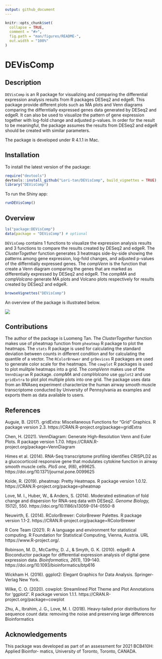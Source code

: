 ```yaml
---
output: github_document
---
```


<!-- README.md is generated from README.Rmd. Please edit that file -->

```r
knitr::opts_chunk$set(
  collapse = TRUE,
  comment = "#>",
  fig.path = "man/figures/README-",
  out.width = "100%"
)
```

# DEVisComp

<!-- badges: start -->
<!-- badges: end -->

## Description

`DEVisComp` is an R package for visualizing and comparing the differential expression analysis results from R packages DESeq2 and edgeR. This package provide different plots such as MA plots and Venn diagrams comparing the differntially expressed genes data generated by DESeq2 and edgeR. It can also be used to visualize the pattern of gene expression together with log-fold change and adjusted p-values. In order for the result to be meaningful, the package assumes the results from DESeq2 and edgeR should be created with similar parameters.

The package is developed under R 4.1.1 in Mac.

## Installation

To install the latest version of the package:

``` r
require("devtools")
devtools::install_github("Lori-tan/DEVisComp", build_vignettes = TRUE)
library("DEVisComp")
```

To run the Shiny app:
``` r
runDEVisComp()
```

## Overview

``` r
ls("package:DEVisComp")
data(package = "DEVisComp") # optional
```

`DEVisComp` contains 1 functions to visualize the expression analysis results and 3 functions to compare the results created by DESeq2 and edgeR. The *ClusterTogether* function generates 3 heatmaps side-by-side showing the patterns among gene expression, log-fold changes, and adjusted p-values of the differntially expressed genes. The *compVenn* is the function that create a Venn diagram comparing the genes that are marked as differentially expressed by DESeq2 and edgeR. The *compMA* and *compVolcano* generate MA plots and Volcano plots respectively for results created by DESeq2 and edgeR.

``` r
browseVignettes("DEVisComp")
```

An overview of the package is illustrated below. 

![](./inst/extdata/TAN_L_OVERVIEW.png)

## Contributions

The author of the package is Luomeng Tan. The *ClusterTogether* function makes use of pheatmap function from `pheatmap` R package to plot the heatmaps. The `stats` R package is used for calculating the standard deviation between counts in different condition and for calculating the quantile of a vector. The `RColorBrewer` and `grDevices` R packages are used to generate color scale for the heatmaps. The `cowplot` R packages is used to plot mulitple heatmaps into a grid. The *compVenn* makes use of the `VennDiagram` R package. *compMA* and *compVolcano* use `ggplot2` and use `gridExtra` to plot plot multiple plots into one grid. The package uses data from an RNAseq experiment characterize the human airway smooth muscle transcriptome conducted by University of Pennsylvania as examples and exports them as data available to users.

## References
Auguie, B. (2017). gridExtra: Miscellaneous Functions for "Grid" Graphics. R package version 2.3. https://CRAN.R-project.org/package=gridExtra

Chen, H. (2021). VennDiagram: Generate High-Resolution Venn and Euler Plots. R package version 1.7.0. https://CRAN.R-project.org/package=VennDiagram

Himes et al. (2014). RNA-Seq transcriptome profiling identifies CRISPLD2 as a glucocorticoid responsive gene that modulates cytokine function in airway smooth muscle cells. *PloS one, 9*(6), e99625. https://doi.org/10.1371/journal.pone.0099625

Kolde, R. (2019). pheatmap: Pretty Heatmaps. R package version 1.0.12. https://CRAN.R-project.org/package=pheatmap
 
Love, M. I., Huber, W., & Anders, S. (2014). Moderated estimation of fold change and dispersion for RNA-seq data with DESeq2. *Genome Biology, 15*(12), 550. https://doi.org/10.1186/s13059-014-0550-8

Neuwirth, E. (2014). RColorBrewer: ColorBrewer Palettes. R package version 1.1-2. https://CRAN.R-project.org/package=RColorBrewer

R Core Team (2021). R: A language and environment for statistical computing. R Foundation for Statistical Computing, Vienna, Austria. URL https://www.R-project.org/.

Robinson, M. D., McCarthy, D. J., & Smyth, G. K. (2010). edgeR: A Bioconductor package for differential expression analysis of digital gene expression data. *Bioinformatics, 26*(1), 139–140. https://doi.org/10.1093/bioinformatics/btp616

Wickham H. (2016). ggplot2: Elegant Graphics for Data Analysis. Springer-Verlag New York.

Wilke, C. O. (2020). cowplot: Streamlined Plot Theme and Plot Annotations for 'ggplot2'. R package version 1.1.1. https://CRAN.R-project.org/package=cowplot

Zhu, A., Ibrahim, J. G., Love, M. I. (2018). Heavy-tailed prior distributions for sequence count data: removing the noise and preserving large differences Bioinformatics
  
## Acknowledgements

This package was developed as part of an assessment for 2021 BCB410H: Applied Bioinfor- matics, University of Toronto, Toronto, CANADA.

